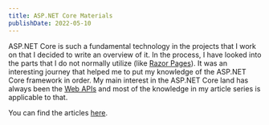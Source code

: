 ```yaml
---
title: ASP.NET Core Materials
publishDate: 2022-05-10
---
```



ASP.NET Core is such a fundamental technology in the projects that I work on
that I decided to write an overview of it. In the process, I have looked into
the parts that I do not normally utilize (like [Razor
Pages](../programming/dotnet/asp-net-core/razor-pages)). It was an
interesting journey that helped me to put my knowledge of the ASP.NET Core
framework in order. My main interest in the ASP.NET Core land has always been
the [Web APIs](/programming/dotnet/asp-net-core/web-apis) and most of the
knowledge in my article series is applicable to that.

You can find the articles
[here](/programming/dotnet/asp-net-core/overview).